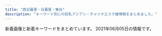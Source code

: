 ```yaml
---
title: "西日暮里・日暮里・鶯谷"
description: "キーワード別にの巨乳アジアン・チャイナエステ嬢情報をまとめました。"
---
```


新着画像と新着キーワードをまとめています。
2021年06月05日の情報です。

<DmmAffiliateIns />
<KeywordTable
  shops={
    [
    {
        "name": "\u307b\u307b\u3048\u307f",
        "keywords": {},
        "img_links": [
            "http://www.hohoemi.es-relax.info/i/room/r01.jpg",
            "http://www.hohoemi.es-relax.info/gals/mirai1.jpg",
            "http://www.hohoemi.es-relax.info/images/r02.jpg",
            "http://www.hohoemi.es-relax.info/i/room/r02.jpg",
            "http://www.hohoemi.es-relax.info/images/162-1.jpg",
            "http://www.hohoemi.es-relax.info/i/room/r04.jpg",
            "http://www.hohoemi.es-relax.info/images/r04.jpg",
            "http://www.hohoemi.es-relax.info/gals/yuyu1.jpg",
            "http://www.hohoemi.es-relax.info/images/r03.jpg",
            "http://www.hohoemi.es-relax.info/gals/nana1.jpg",
            "http://www.hohoemi.es-relax.info/images/img04.jpg",
            "http://www.hohoemi.es-relax.info/images/r05.jpg",
            "http://www.hohoemi.es-relax.info/images/newsbar.jpg",
            "http://www.hohoemi.es-relax.info/gals/karin1.jpg",
            "http://www.hohoemi.es-relax.info/i/room/r03.jpg",
            "http://www.hohoemi.es-relax.info/images/img02.jpg",
            "http://www.hohoemi.es-relax.info/images/r01.jpg",
            "http://www.hohoemi.es-relax.info/images/img03.jpg",
            "http://www.hohoemi.es-relax.info/gals/nanami1.jpg"
        ],
        "station": "JR\u897f\u65e5\u66ae\u91cc\u99c5",
        "url": "http://www.hohoemi.es-relax.info/"
    },
    {
        "station": "\u65e5\u66ae\u91cc\u99c5\u6771\u53e3",
        "name": "\u672a\u6765",
        "url": "http://www.relax-mirai.info/",
        "keywords": {},
        "img_links": [
            "http://www.relax-mirai.info/images/m04.jpg",
            "http://www.relax-mirai.info/images/sayuri1.jpg",
            "http://www.relax-mirai.info/gals/emi1.jpg",
            "http://www.relax-mirai.info/gals/aki1.jpg",
            "http://www.relax-mirai.info/images/momo1.jpg",
            "http://www.relax-mirai.info/images/risa1.jpg",
            "http://www.relax-mirai.info/i/120/sayuri1.jpg",
            "http://www.relax-mirai.info/images/info01.jpg",
            "http://www.relax-mirai.info/images/m03.jpg",
            "http://www.relax-mirai.info/i/images/momo1.jpg",
            "http://www.relax-mirai.info/images/info02.jpg",
            "http://www.relax-mirai.info/images/qr.jpg",
            "http://www.relax-mirai.info/gals/risa1.jpg",
            "http://www.relax-mirai.info/images/m02.jpg",
            "http://www.relax-mirai.info/i/images/sayuri1.jpg",
            "http://www.relax-mirai.info/gals/kaka1.jpg"
        ]
    },
    {
        "name": "\u96c5",
        "img_links": [
            "http://aroma-est.net/images/an_1_02.jpg",
            "http://aroma-est.net/images/slider/slide3s.png",
            "http://aroma-est.net/images/index_01.jpg",
            "http://aroma-est.net/images/slider/slide3.png",
            "http://aroma-est.net/images/an_6_02.jpg",
            "http://aroma-est.net/images/slider/slide2.png",
            "http://aroma-est.net/images/sys1.jpg",
            "http://aroma-est.net/images/staff_images/st4.jpg",
            "http://aroma-est.net/images/an_4_02.jpg",
            "http://aroma-est.net/images/slider/slide2s.png",
            "http://aroma-est.net/images/qr.jpg",
            "http://aroma-est.net/images/an_4_01.jpg",
            "http://aroma-est.net/images/staff_images/st7.jpg",
            "http://aroma-est.net/images/staff_images/sta4.jpg",
            "http://aroma-est.net/images/r3.png",
            "http://aroma-est.net/images/slider/slide1s.png",
            "http://aroma-est.net/images/an_1_01.jpg",
            "http://aroma-est.net/images/staff_images/st21.jpg",
            "http://aroma-est.net/images/r6.png",
            "http://aroma-est.net/images/staff_images/st5.jpg",
            "http://aroma-est.net/images/index-2.jpg",
            "http://aroma-est.net/images/r7.png",
            "http://aroma-est.net/images/staff_images/st1.jpg",
            "http://aroma-est.net/images/staff_images/sta1.jpg",
            "http://aroma-est.net/images/no.png",
            "http://aroma-est.net/images/an_2_02.jpg",
            "http://aroma-est.net/images/slider/slide1.png",
            "http://aroma-est.net/images/an_2_01.jpg",
            "http://aroma-est.net/images/r1.png",
            "http://aroma-est.net/images/an_6_01.jpg",
            "http://aroma-est.net/images/an_3_02.jpg",
            "http://aroma-est.net/images/an_5_01.jpg",
            "http://aroma-est.net/images/staff_images/sta5.jpg",
            "http://aroma-est.net/images/staff_images/sta7.jpg",
            "http://aroma-est.net/images/staff_images/sl.png",
            "http://aroma-est.net/images/r4.png",
            "http://aroma-est.net/images/fbb.jpg",
            "http://aroma-est.net/images/staff_images/st2.jpg",
            "http://aroma-est.net/images/an_5_02.jpg",
            "http://aroma-est.net/images/staff_images/sta2.jpg",
            "http://aroma-est.net/images/r8.png",
            "http://aroma-est.net/images/an_3_01.jpg",
            "http://aroma-est.net/images/index-1.jpg",
            "http://aroma-est.net/images/r5.png",
            "http://aroma-est.net/images/r2.png"
        ],
        "url": "http://aroma-est.net/",
        "keywords": {
            "D": 12,
            "E": 8,
            "86": 20
        },
        "station": "JR\u9daf\u8c37\u99c5\u5317\u53e3"
    },
    {
        "keywords": {
            "C": 19,
            "85": 15,
            "D": 47,
            "94": 3,
            "86": 19,
            "E": 6,
            "F": 3
        },
        "name": "\u306f\u305f\u3061",
        "station": "JR\u65e5\u66ae\u91cc\u99c5\u5357\u53e3",
        "url": "http://www.mac-riraku106.xyz/",
        "img_links": [
            "http://www.mac-riraku106.xyz/uploads/191106/1-191106092S0357.jpg",
            "http://www.mac-riraku106.xyz/static/picture/top-img09.png",
            "http://www.mac-riraku106.xyz/static/picture/call.png",
            "http://www.mac-riraku106.xyz/uploads/200501/1-200501125251121.jpg",
            "http://www.mac-riraku106.xyz/uploads/200608/1-20060Q0251EY.jpg",
            "http://www.mac-riraku106.xyz/uploads/190926/1-1Z926131R6102.jpg",
            "http://www.mac-riraku106.xyz/uploads/200801/1-200P1110412514.jpg",
            "http://www.mac-riraku106.xyz/uploads/190723/30-1.jpg",
            "http://www.mac-riraku106.xyz/uploads/191128/1-19112Q3102OP.jpg",
            "http://www.mac-riraku106.xyz/uploads/200818/1-200QQ554231G.jpg",
            "http://www.mac-riraku106.xyz/uploads/191219/1-191219124141563.jpg",
            "http://www.mac-riraku106.xyz/uploads/200801/1-200P1110631926.jpg",
            "http://www.mac-riraku106.xyz/uploads/191209/1-191209123459153.jpg",
            "http://www.mac-riraku106.xyz/uploads/191219/1-19121912423J29.jpg",
            "http://www.mac-riraku106.xyz/uploads/190926/1-1Z926131T2408.jpg",
            "http://www.mac-riraku106.xyz/uploads/190723/23-1.jpg",
            "http://www.mac-riraku106.xyz/uploads/200501/1-200501125150516.jpg",
            "http://www.mac-riraku106.xyz/uploads/191128/1-19112Q3111UF.jpg",
            "http://www.mac-riraku106.xyz/static/picture/michi01.png",
            "http://www.mac-riraku106.xyz/uploads/190723/21-1.jpg",
            "http://www.mac-riraku106.xyz/static/picture/top-img02.png",
            "http://www.mac-riraku106.xyz/uploads/200501/1-200501125300127.jpg",
            "http://www.mac-riraku106.xyz/uploads/200310/1-20031013091I08.jpg",
            "http://www.mac-riraku106.xyz/uploads/190723/10-2.jpg",
            "http://www.mac-riraku106.xyz/uploads/191008/1-19100Q5451M20.jpg",
            "http://www.mac-riraku106.xyz/uploads/190723/1-1.jpg",
            "http://www.mac-riraku106.xyz/static/picture/michi02.png",
            "http://www.mac-riraku106.xyz/uploads/190723/25-1.jpg",
            "http://www.mac-riraku106.xyz/uploads/191106/1-191106092T0531.jpg",
            "http://www.mac-riraku106.xyz/uploads/190906/1-1ZZ6125225A4.jpg",
            "http://www.mac-riraku106.xyz/static/picture/2.jpg",
            "http://www.mac-riraku106.xyz/uploads/200310/1-200310130925920.jpg",
            "http://www.mac-riraku106.xyz/uploads/190723/23-2.jpg",
            "http://www.mac-riraku106.xyz/static/picture/tel.png",
            "http://www.mac-riraku106.xyz/uploads/200325/1-2003251H312V4.jpg",
            "http://www.mac-riraku106.xyz/uploads/191106/1-191106092J62Y.jpg",
            "http://www.mac-riraku106.xyz/static/picture/1.jpg",
            "http://www.mac-riraku106.xyz/uploads/190723/33-1.jpg",
            "http://www.mac-riraku106.xyz/uploads/190723/23-3.jpg",
            "http://www.mac-riraku106.xyz/uploads/200608/1-20060Q02506204.jpg",
            "http://www.mac-riraku106.xyz/uploads/200317/1-20031G44220J0.jpg",
            "http://www.mac-riraku106.xyz/uploads/191209/1-1912091229204E.jpg",
            "http://www.mac-riraku106.xyz/uploads/200818/1-200QQ5535E92.jpg",
            "http://www.mac-riraku106.xyz/uploads/190723/34-1.jpg",
            "http://www.mac-riraku106.xyz/uploads/190826/1-1ZR614462Qa.jpg",
            "http://www.mac-riraku106.xyz/uploads/200325/1-2003251H340B9.jpg",
            "http://www.mac-riraku106.xyz/static/picture/top-img03.png",
            "http://www.mac-riraku106.xyz/uploads/191209/1-191209122ZY50.jpg",
            "http://www.mac-riraku106.xyz/uploads/200317/1-20031G4420c38.jpg",
            "http://www.mac-riraku106.xyz/uploads/200501/1-200501145002a7.jpg",
            "http://www.mac-riraku106.xyz/uploads/200317/1-20031G44235R7.jpg",
            "http://www.mac-riraku106.xyz/uploads/200501/1-200501144951148.jpg",
            "http://www.mac-riraku106.xyz/uploads/190906/1-1ZZ612503C39.jpg",
            "http://www.mac-riraku106.xyz/uploads/200801/1-200P1110A4M2.jpg",
            "http://www.mac-riraku106.xyz/uploads/190826/1-1ZR6144611E0.jpg",
            "http://www.mac-riraku106.xyz/uploads/200310/1-200310130Z0421.jpg",
            "http://www.mac-riraku106.xyz/uploads/191128/1-19112Q31009521.jpg",
            "http://www.mac-riraku106.xyz/uploads/200818/1-200QQ55415J4.jpg",
            "http://www.mac-riraku106.xyz/uploads/191008/1-19100Q5453V63.jpg",
            "http://www.mac-riraku106.xyz/static/picture/top-img01.png",
            "http://www.mac-riraku106.xyz/uploads/200501/1-200501145011C2.jpg",
            "http://www.mac-riraku106.xyz/uploads/200501/1-200501125159161.jpg",
            "http://www.mac-riraku106.xyz/uploads/190723/10-1.jpg",
            "http://www.mac-riraku106.xyz/uploads/190723/1-2.jpg"
        ]
    },
    {
        "url": "http://momo.tyo.cm/",
        "keywords": {
            "85": 5,
            "D": 20,
            "86": 15
        },
        "name": "\u6843",
        "station": "JR\u65e5\u66ae\u91cc\u99c5\u5357\u53e3",
        "img_links": [
            "http://momo.tyo.cm/images/nav_link04.png",
            "http://momo.tyo.cm/images/nav_link06.png",
            "http://momo.tyo.cm/images/tit_com02.png",
            "http://momo.tyo.cm/images/tit_link01.png",
            "http://momo.tyo.cm/images/tit_com05.png",
            "http://momo.tyo.cm/photos/sites/53/2021/02/2021021607405730.jpg",
            "http://momo.tyo.cm/images/top_slider01.jpg",
            "http://momo.tyo.cm/images/nav_link02.png",
            "http://momo.tyo.cm/images/pagetop.png",
            "http://momo.tyo.cm/images/tit_staff.png",
            "http://momo.tyo.cm/images/tit05.png",
            "http://momo.tyo.cm/images/tit01.png",
            "http://momo.tyo.cm/images/tit02.png",
            "http://momo.tyo.cm/images/tit_com03.png",
            "http://momo.tyo.cm/images/nav_link01.png",
            "http://momo.tyo.cm/images/tit04.png",
            "http://momo.tyo.cm/images/border01.png",
            "http://momo.tyo.cm/photos/sites/53/2021/02/2021021607405658.jpg",
            "http://momo.tyo.cm/images/nav_link05.png",
            "http://momo.tyo.cm/images/top_slider02.jpg",
            "http://momo.tyo.cm/images/tit_com.png",
            "http://momo.tyo.cm/images/bg_pick.png",
            "http://momo.tyo.cm/images/tit03.png",
            "http://momo.tyo.cm/photos/sites/53/2021/02/2021021607405882.jpg",
            "http://momo.tyo.cm/images/border02.png",
            "http://momo.tyo.cm/photos/sites/53/2021/02/2021021607405578.jpg",
            "http://momo.tyo.cm/images/tit_com01.png",
            "http://momo.tyo.cm/images/tit_com04.png",
            "http://momo.tyo.cm/images/news.png",
            "http://momo.tyo.cm/images/nav_link03.png"
        ]
    },
    {
        "name": "\u5065\u7f8e\u5802",
        "keywords": {
            "C": 15
        },
        "url": "http://es-rlx.com/",
        "img_links": [
            "http://es-rlx.com/staff/minami/01mb.jpg",
            "http://es-rlx.com/img/ttl_tnew.png",
            "http://es-rlx.com/img/access/roaddm.png",
            "http://es-rlx.com/img/access/road04.jpg",
            "http://es-rlx.com/img/access/road02.jpg",
            "http://es-rlx.com/img/access/road03.jpg",
            "http://es-rlx.com/staff/minami/01.jpg",
            "http://es-rlx.com/staff/sakura/01mb.jpg",
            "http://es-rlx.com/i/files/homeimg.jpg",
            "http://es-rlx.com/img/access/kanban.png",
            "http://es-rlx.com/pic/head.png",
            "http://es-rlx.com/img/access/road01.jpg",
            "http://es-rlx.com/img/youtube.jpg",
            "http://es-rlx.com/img/ft_tel.png",
            "http://es-rlx.com/staff/yuki/01mb.jpg",
            "http://es-rlx.com/staff/yuki/01.jpg",
            "http://es-rlx.com/img/ttl_rec.png",
            "http://es-rlx.com/pic/top1.jpg",
            "http://es-rlx.com/img/ttl_mobile.png",
            "http://es-rlx.com/img/ttl_staff.png",
            "http://es-rlx.com/pic/top3.jpg",
            "http://es-rlx.com/staff/sakura/01.jpg",
            "http://es-rlx.com/pic/top2.jpg"
        ],
        "station": "JR\u9daf\u8c37\u99c5\u5317\u53e3"
    },
    {
        "keywords": {
            "85": 1,
            "C": 1,
            "E": 1,
            "87": 2,
            "D": 11,
            "86": 8,
            "84": 2
        },
        "img_links": [
            "http://chou.ies.bz/images/n3.png",
            "http://chou.ies.bz/images/n1.jpg",
            "http://chou.ies.bz/photos/sites/85/2020/12/2020120204150858.jpg",
            "http://chou.ies.bz/photos/sites/85/2019/12/2019120602315853.jpg",
            "http://chou.ies.bz/images/s3.png",
            "http://chou.ies.bz/photos/sites/85/2020/12/2020121802483415.jpg",
            "http://chou.ies.bz/images/s_staff.jpg",
            "http://chou.ies.bz/photos/sites/85/2019/07/2019070106330942.jpg",
            "http://chou.ies.bz/photos/sites/85/2019/07/2019070106320474.jpg",
            "http://chou.ies.bz/photos/sites/85/2020/10/2020100610370157.jpg",
            "http://chou.ies.bz/images/top.png",
            "http://chou.ies.bz/images/s_pick.png",
            "http://chou.ies.bz/images/s_news.png",
            "http://chou.ies.bz/photos/sites/85/2020/10/2020100610383828.jpg",
            "http://chou.ies.bz/photos/sites/85/2019/07/2019070509385227.jpg",
            "http://chou.ies.bz/photos/sites/85/2020/12/2020120204265615.jpg",
            "http://chou.ies.bz/photos/sites/85/2019/07/2019070106340260.jpg",
            "http://chou.ies.bz/photos/sites/85/2019/06/2019062803491517.jpg",
            "http://chou.ies.bz/photos/sites/85/2021/04/2021042710033582.jpg",
            "http://chou.ies.bz/photos/sites/85/2021/05/2021051201142065.jpg",
            "http://chou.ies.bz/images/s_link.png",
            "http://chou.ies.bz/images/s1.png",
            "http://chou.ies.bz/photos/sites/85/2019/07/2019070106333414.jpg",
            "http://chou.ies.bz/images/mobile.png"
        ],
        "station": "JR\u897f\u65e5\u66ae\u91cc\u99c5",
        "name": "\u706f\u308a\u5c4b",
        "url": "http://chou.ies.bz/"
    },
    {
        "url": "http://lillian.work/",
        "keywords": {},
        "img_links": [
            "http://lillian.work/room/tl1.jpg",
            "http://lillian.work/icon/facebook.png",
            "http://lillian.work/room/esthe1.jpg",
            "http://lillian.work/images/clear.png",
            "http://lillian.work/icon/twitter.png",
            "http://lillian.work/images/main-sp.jpg",
            "http://lillian.work/images/footer-r.png",
            "http://lillian.work/staff/miki-l1.jpg",
            "http://lillian.work/room/room-l3.jpg",
            "http://lillian.work/room/tl3.jpg",
            "http://lillian.work/staff/nana-s1.jpg",
            "http://lillian.work/room/esthe3.jpg",
            "http://lillian.work/icon/google_plus.png",
            "http://lillian.work/room/tl2.jpg",
            "http://lillian.work/images/flower.png",
            "http://lillian.work/icon/line.png",
            "http://lillian.work/images/main1.jpg",
            "http://lillian.work/room/room-l1.jpg",
            "http://lillian.work/room/esthe2.jpg",
            "http://lillian.work/button/home.png",
            "http://lillian.work/images/footer-l.png",
            "http://lillian.work/button/staff.png",
            "http://lillian.work/images/header3.png",
            "http://lillian.work/staff/miki-s1.jpg",
            "http://lillian.work/room/room-l4.jpg",
            "http://lillian.work/room/room-l2.jpg",
            "http://lillian.work/staff/nana-l1.jpg"
        ],
        "station": "JR\u9daf\u8c37\u99c5\u5317\u53e3",
        "name": "Oasis\uff5e\u30aa\u30a2\u30b7\u30b9"
    },
    {
        "name": "\u6797\u30de\u30c3\u30b5\u30fc\u30b8",
        "url": "http://www.night.ne.jp/tokyo/hayasi/",
        "img_links": [
            "http://www.night.ne.jp/tokyo/hayasi/img/index_view.jpg",
            "http://www.night.ne.jp/nightnet/img/14.jpg",
            "http://www.night.ne.jp/tokyo/hayasi/img_staff/g_7377.jpg",
            "http://www.night.ne.jp/tokyo/hayasi/img/index_top.jpg",
            "http://www.night.ne.jp/nightnet/img/4.jpg",
            "http://www.night.ne.jp/tokyo/hayasi/img/view_4.jpg",
            "http://www.night.ne.jp/nightnet/img/7.jpg",
            "http://www.night.ne.jp/nightnet/img/12a.jpg",
            "http://www.night.ne.jp/_format/P/img/over_msg_02.jpg",
            "http://www.night.ne.jp/_format/P/img/over_msg_01.jpg",
            "http://www.night.ne.jp/nightnet/img/2.jpg",
            "http://www.night.ne.jp/nightnet/img/10.jpg",
            "http://www.night.ne.jp/nightnet/img/11.jpg",
            "http://www.night.ne.jp/tokyo/hayasi/img/view_6.jpg",
            "http://www.night.ne.jp/tokyo/hayasi/img/qr_code.jpg",
            "http://www.night.ne.jp/_format/W/img/whats_view.jpg",
            "http://www.night.ne.jp/tokyo/hayasi/img/view_1.jpg",
            "http://www.night.ne.jp/nightnet/img/3.jpg",
            "http://www.night.ne.jp/nightnet/img/16.jpg",
            "http://www.night.ne.jp/_format/P/img/whats_news.jpg",
            "http://www.night.ne.jp/nightnet/img/8.jpg",
            "http://www.night.ne.jp/tokyo/hayasi/img/view_3.jpg",
            "http://www.night.ne.jp/nightnet/img/13.jpg",
            "http://www.night.ne.jp/nightnet/img/17.jpg",
            "http://www.night.ne.jp/nightnet/img/1.jpg",
            "http://www.night.ne.jp/tokyo/hayasi/img/view_5.jpg",
            "http://www.night.ne.jp/tokyo/hayasi/img/view_2.jpg",
            "http://www.night.ne.jp/nightnet/img/6.jpg",
            "http://www.night.ne.jp/nightnet/img/15.jpg",
            "http://www.night.ne.jp/nightnet/img/5.jpg",
            "http://www.night.ne.jp/tokyo/hayasi/img/index.jpg",
            "http://www.night.ne.jp/_format/P/img/index_enter_1.jpg",
            "http://www.night.ne.jp/tokyo/hayasi/img_staff/g_7376.jpg",
            "http://www.night.ne.jp/nightnet/img/9.jpg"
        ],
        "station": "JR\u65e5\u66ae\u91cc\u99c5",
        "keywords": {}
    },
    {
        "keywords": {
            "86": 4,
            "83": 4,
            "85": 12,
            "C": 15,
            "D": 24,
            "E": 4,
            "87": 8
        },
        "name": "\u3082\u307f\u306e\u6728",
        "img_links": [
            "https://mominoki.tyo.ac/images/room4.jpg",
            "https://mominoki.tyo.ac/images/themes/pink/s_pickup.png",
            "https://mominoki.tyo.ac/images/themes/pink/line.png",
            "https://mominoki.tyo.ac/images/themes/pink/mobile.jpg",
            "https://mominoki.tyo.ac/photos/sites/41/2021/03/202103150747058.jpg",
            "https://mominoki.tyo.ac/photos/sites/41/2020/09/2020092804344859.jpg",
            "https://mominoki.tyo.ac/photos/sites/41/2020/09/2020092804344750.jpg",
            "https://mominoki.tyo.ac/photos/sites/41/2020/09/2020092804344656.jpg",
            "https://mominoki.tyo.ac/images/themes/pink/r3.jpg",
            "https://mominoki.tyo.ac/photos/sites/41/2021/03/202103150746598.jpg",
            "https://mominoki.tyo.ac/images/themes/pink/s_newface.png",
            "https://mominoki.tyo.ac/photos/sites/41/2020/11/2020111401222038.jpg",
            "https://mominoki.tyo.ac/images/themes/pink/no1.png",
            "https://mominoki.tyo.ac/images/room1.jpg",
            "https://mominoki.tyo.ac/images/room2.jpg",
            "https://mominoki.tyo.ac/photos/sites/41/2020/09/2020092801595154.jpg",
            "https://mominoki.tyo.ac/photos/sites/41/2020/09/2020092810535583.jpg",
            "https://mominoki.tyo.ac/images/themes/pink/no2.png",
            "https://mominoki.tyo.ac/images/room3.jpg",
            "https://mominoki.tyo.ac/images/themes/pink/s_ranking.png",
            "https://mominoki.tyo.ac/images/themes/pink/s_staff.png",
            "https://mominoki.tyo.ac/images/themes/pink/s_link.png",
            "https://mominoki.tyo.ac/images/themes/pink/s_news.png"
        ],
        "station": "\u753a\u5c4b\u99c51\u756a\u51fa\u53e3",
        "url": "https://mominoki.tyo.ac/"
    },
    {
        "name": "\u30ed\u30fc\u30ba",
        "station": "JR\u7530\u7aef\u99c5",
        "img_links": [
            "http://minopom.xyz/picture/totop_04.png",
            "http://minopom.xyz/uploads/allimg/210406/1-21040614313L45.jpg",
            "http://minopom.xyz/uploads/allimg/210410/1-210410145204C9.jpg",
            "http://www.minopom.xyz/uploads/allimg/210410/1-210410145124148.jpg",
            "http://minopom.xyz/picture/room2.jpg",
            "http://www.minopom.xyz/picture/img.site-builder.jpg",
            "http://www.minopom.xyz/picture/head.jpg",
            "http://www.minopom.xyz/uploads/allimg/210410/1-21041014500NX.jpg",
            "http://www.minopom.xyz/uploads/allimg/210410/1-210410144U4934.jpg",
            "http://minopom.xyz/uploads/allimg/210410/1-210410144U4934.jpg",
            "http://minopom.xyz/uploads/210406/1-210406143244C2.jpg",
            "http://minopom.xyz/picture/room3.jpg",
            "http://www.minopom.xyz/uploads/allimg/210410/1-2104101450455A.jpg",
            "http://minopom.xyz/uploads/allimg/210410/1-210410145124148.jpg",
            "http://minopom.xyz/uploads/allimg/210410/1-21041014500NX.jpg",
            "http://minopom.xyz/uploads/210406/1-210406143111G0.jpg",
            "http://minopom.xyz/uploads/allimg/210410/1-2104101450455A.jpg",
            "http://www.minopom.xyz/picture/totop_04.png",
            "http://minopom.xyz/uploads/allimg/210410/1-210410144323118.jpg",
            "http://www.minopom.xyz/uploads/allimg/210406/1-21040614313L45.jpg",
            "http://minopom.xyz/uploads/allimg/210410/1-210410144PY50.jpg",
            "http://minopom.xyz/picture/img.site-builder.jpg",
            "http://minopom.xyz/uploads/allimg/210410/1-21041014413S64.jpg",
            "http://minopom.xyz/picture/room1.jpg",
            "http://minopom.xyz/uploads/210406/1-2104061433121E.jpg",
            "http://www.minopom.xyz/uploads/allimg/210410/1-210410145204C9.jpg",
            "http://minopom.xyz/picture/head.jpg",
            "http://minopom.xyz/uploads/allimg/210410/1-21041014450GC.jpg",
            "http://minopom.xyz/uploads/210419/1-21041914162C16.jpg",
            "http://minopom.xyz/uploads/210430/1-2104301Q63S18.jpg",
            "http://www.minopom.xyz/uploads/allimg/210410/1-210410144PY50.jpg",
            "http://www.minopom.xyz/uploads/allimg/210410/1-210410144323118.jpg"
        ],
        "keywords": {
            "\u4e73": 3
        },
        "url": "http://minopom.xyz/"
    },
    {
        "url": "http://flowerscent.este.work/",
        "img_links": [
            "http://flowerscent.este.work/2/uploadimg/1621772225.jpg",
            "http://flowerscent.este.work/head_3_4691_1556258938113847.png",
            "http://flowerscent.este.work/2/uploadimg/1600260826.jpg",
            "http://flowerscent.este.work/head_2_4691_1553674270815382.png",
            "http://flowerscent.este.work/2/uploadimg/1621772192.jpeg",
            "http://flowerscent.este.work/2/uploadimg/1599833697.jpg",
            "http://flowerscent.este.work/head_1_4691_1553674270167089.png"
        ],
        "station": "JR\u897f\u65e5\u66ae\u91cc\u99c5",
        "keywords": {
            "C": 48,
            "87": 24,
            "86": 12,
            "83": 36,
            "D": 12,
            "84": 12,
            "E": 24
        },
        "name": "\u3075\u308f\u3075\u308f"
    },
    {
        "station": "JR\u897f\u65e5\u66ae\u91cc\u99c5",
        "url": "http://onkyoukou.tyo.cm/",
        "img_links": [
            "http://onkyoukou.tyo.cm/images/s_staff.jpg",
            "http://onkyoukou.tyo.cm/images/top.png",
            "http://onkyoukou.tyo.cm/images/acc2.jpg",
            "http://onkyoukou.tyo.cm/images/line.jpg",
            "http://onkyoukou.tyo.cm/images/s_staff1.jpg",
            "http://onkyoukou.tyo.cm/images/face_bj3.jpg",
            "http://onkyoukou.tyo.cm/images/s_pick.jpg",
            "http://onkyoukou.tyo.cm/images/s_face.jpg",
            "http://onkyoukou.tyo.cm/photos/sites/88/2017/03/staff4.jpg",
            "http://onkyoukou.tyo.cm/images/nbj1.jpg",
            "http://onkyoukou.tyo.cm/images/n3.jpg",
            "http://onkyoukou.tyo.cm/photos/sites/88/2020/03/2020030111163079.jpg",
            "http://onkyoukou.tyo.cm/images/acc3.jpg",
            "http://onkyoukou.tyo.cm/images/acc1.jpg",
            "http://onkyoukou.tyo.cm/images/mobile.jpg",
            "http://onkyoukou.tyo.cm/images/face_bj.jpg",
            "http://onkyoukou.tyo.cm/images/s_mobile.jpg",
            "http://onkyoukou.tyo.cm/photos/sites/88/2017/03/staff2.jpg",
            "http://onkyoukou.tyo.cm/images/s_news.jpg",
            "http://onkyoukou.tyo.cm/photos/sites/88/2017/03/staff1.jpg",
            "http://onkyoukou.tyo.cm/images/n1.jpg",
            "http://onkyoukou.tyo.cm/images/nbj3.jpg",
            "http://onkyoukou.tyo.cm/images/s_link.jpg"
        ],
        "name": "\u6e29\u99a8\u6e2f-\u304a\u3093\u304d\u3087\u3046\u3053\u3046-",
        "keywords": {
            "88": 6,
            "86": 3,
            "C": 13,
            "87": 3
        }
    },
    {
        "keywords": {
            "\u30c0\u30a4\u30ca\u30de\u30a4\u30c8": 1,
            "E": 1,
            "G": 2,
            "\u30bb\u30af\u30b7\u30fc": 34
        },
        "name": "\u30bd\u30d5\u30a3\u30a2",
        "url": "https://www.sofia-est.com/",
        "img_links": [
            "https://www.sofia-est.com/img/material/coursepoint_rev2.png",
            "https://www.sofia-est.com/img/girl/thumb/s105_5.jpg",
            "https://www.sofia-est.com/img/girl/main/s105_1.jpg",
            "https://www.sofia-est.com/img/material/courseoption_rev1.png",
            "https://www.sofia-est.com/img/material/page3_1_subt2.png",
            "https://www.sofia-est.com/img/material/top_kodawariimg1.jpg",
            "https://www.sofia-est.com/img/girl/thumb/s113_2.jpg",
            "https://www.sofia-est.com/img/material/page3_subt1.png",
            "https://www.sofia-est.com/img/girl/pickup/pickup20190509222453.jpg",
            "https://www.sofia-est.com/img/material/mob_m1_rev1.jpg",
            "https://www.sofia-est.com/img/material/page6_subt1.png",
            "https://www.sofia-est.com/img/girl/thumb/s94_1.jpg",
            "https://www.sofia-est.com/img/girl/thumb/s81_5.jpg",
            "https://www.sofia-est.com/img/girl/list/s113_list.jpg",
            "https://www.sofia-est.com/img/girl/thumb/s81_2.jpg",
            "https://www.sofia-est.com/img/material/mob_m3_rev1.jpg",
            "https://www.sofia-est.com/img/girl/thumb/s56_1.jpg",
            "https://www.sofia-est.com/img/material/gm3_rollout.png",
            "https://www.sofia-est.com/img/material/noimg_b.jpg",
            "https://www.sofia-est.com/img/girl/pickup/pickup20191220093702.jpg",
            "https://www.sofia-est.com/img/girl/thumb/s105_2.jpg",
            "https://www.sofia-est.com/img/material/page4_subt2.png",
            "https://www.sofia-est.com/img/material/top_infomation.png",
            "https://www.sofia-est.com/img/girl/thumb/s105_4.jpg",
            "https://www.sofia-est.com/img/girl/list/s84_list.jpg",
            "https://www.sofia-est.com/img/material/movie_right_yaji.png",
            "https://www.sofia-est.com/img/girl/thumb/s89_2.jpg",
            "https://www.sofia-est.com/img/material/hosi5.png",
            "https://www.sofia-est.com/img/girl/main/s81_1.jpg",
            "https://www.sofia-est.com/img/girl/main/s92_1.jpg",
            "https://www.sofia-est.com/img/material/photo7.jpg",
            "https://www.sofia-est.com/img/girl/list/s106_list.jpg",
            "https://www.sofia-est.com/img/girl/thumb/s57_1.jpg",
            "https://www.sofia-est.com/img/material/noimg_m.jpg",
            "https://www.sofia-est.com/img/material/gm4_rollout.png",
            "https://www.sofia-est.com/img/girl/list/s89_list.jpg",
            "https://www.sofia-est.com/img/girl/main/s113_1.jpg",
            "https://www.sofia-est.com/img/girl/thumb/s105_3.jpg",
            "https://www.sofia-est.com/img/girl/list/s56_list.jpg",
            "https://www.sofia-est.com/img/material/mob_m2_rev1.jpg",
            "https://www.sofia-est.com/img/girl/list/s92_list.jpg",
            "https://www.sofia-est.com/img/girl/thumb/s55_2.jpg",
            "https://www.sofia-est.com/img/girl/list/s57_list.jpg",
            "https://www.sofia-est.com/img/material/mob_youtube.png",
            "https://www.sofia-est.com/img/girl/main/s55_1.jpg",
            "https://www.sofia-est.com/img/material/top_news.png",
            "https://www.sofia-est.com/img/girl/list/s97_list.jpg",
            "https://www.sofia-est.com/img/material/mob_t1.jpg",
            "https://www.sofia-est.com/img/girl/main/s99_1.jpg",
            "https://www.sofia-est.com/img/girl/thumb/s84_2.jpg",
            "https://www.sofia-est.com/img/material/top_kodawari.png",
            "https://www.sofia-est.com/img/material/page5_subt1.png",
            "https://www.sofia-est.com/img/what/coupon202009.png",
            "https://www.sofia-est.com/img/material/top_twitter.png",
            "https://www.sofia-est.com/img/material/mobileqr.png",
            "https://www.sofia-est.com/img/material/page6_subt2.png",
            "https://www.sofia-est.com/img/girl/pickup/pickup20191220093623.jpg",
            "https://www.sofia-est.com/img/material/photo5.jpg",
            "https://www.sofia-est.com/img/material/doublecourse_rev1.png",
            "https://www.sofia-est.com/img/material/top_newface.png",
            "https://www.sofia-est.com/img/girl/pickup/pickup20200111122329.jpg",
            "https://www.sofia-est.com/img/material/iph.png",
            "https://www.sofia-est.com/img/girl/list/s81_list.jpg",
            "https://www.sofia-est.com/img/material/photo2.jpg",
            "https://www.sofia-est.com/img/material/page3_1_subt1.png",
            "https://www.sofia-est.com/img/material/page6_subt3.png",
            "https://www.sofia-est.com/img/girl/thumb/s55_1.jpg",
            "https://www.sofia-est.com/img/girl/main/s57_1.jpg",
            "https://www.sofia-est.com/img/girl/thumb/s97_1.jpg",
            "https://www.sofia-est.com/img/material/course_tanta2.png",
            "https://www.sofia-est.com/img/girl/main/s84_1.jpg",
            "https://www.sofia-est.com/img/material/top_camp.png",
            "https://www.sofia-est.com/img/girl/list/s55_list.jpg",
            "https://www.sofia-est.com/img/girl/thumb/s81_4.jpg",
            "https://www.sofia-est.com/img/material/photo1.jpg",
            "https://www.sofia-est.com/img/girl/list/s99_list.jpg",
            "https://www.sofia-est.com/img/girl/main/s97_1.jpg",
            "https://www.sofia-est.com/img/material/course_tanta1.png",
            "https://www.sofia-est.com/img/material/movieicon.png",
            "https://www.sofia-est.com/img/girl/thumb/s113_1.jpg",
            "https://www.sofia-est.com/img/material/page5_subt2.png",
            "https://www.sofia-est.com/img/girl/thumb/s81_1.jpg",
            "https://www.sofia-est.com/img/material/movie20141210.jpg",
            "https://www.sofia-est.com/img/material/page4_subt1.png",
            "https://www.sofia-est.com/img/girl/thumb/s81_3.jpg",
            "https://www.sofia-est.com/img/material/pagetop_rollout.png",
            "https://www.sofia-est.com/img/material/mob_t4.jpg",
            "https://www.sofia-est.com/img/girl/list/s111_list.jpg",
            "https://www.sofia-est.com/img/girl/thumb/s105_1.jpg",
            "https://www.sofia-est.com/img/top/topslide20150918.jpg",
            "https://www.sofia-est.com/img/material/top_pickup.png",
            "https://www.sofia-est.com/img/material/top_about.png",
            "https://www.sofia-est.com/img/banner/koko_120x60.png",
            "https://www.sofia-est.com/img/girl/main/s89_1.jpg",
            "https://www.sofia-est.com/img/girl/list/s105_list.jpg",
            "https://www.sofia-est.com/img/material/page7_subt1.png",
            "https://www.sofia-est.com/img/girl/thumb/s99_2.jpg",
            "https://www.sofia-est.com/img/girl/list/s108_list.jpg",
            "https://www.sofia-est.com/img/material/photobig.jpg",
            "https://www.sofia-est.com/img/girl/thumb/s108_1.jpg",
            "https://www.sofia-est.com/img/material/page2_subt1.png",
            "https://www.sofia-est.com/img/material/mob_m5.jpg",
            "https://www.sofia-est.com/img/material/photo3.jpg",
            "https://www.sofia-est.com/img/girl/thumb/s89_1.jpg",
            "https://www.sofia-est.com/img/material/photo4.jpg",
            "https://www.sofia-est.com/img/girl/thumb/s94_2.jpg",
            "https://www.sofia-est.com/img/material/gm5_rollout.png",
            "https://www.sofia-est.com/img/girl/main/s94_1.jpg",
            "https://www.sofia-est.com/img/girl/thumb/s97_2.jpg",
            "https://www.sofia-est.com/img/material/mob_t2.jpg",
            "https://www.sofia-est.com/img/girl/thumb/s100_1.jpg",
            "https://www.sofia-est.com/img/girl/main/s100_1.jpg",
            "https://www.sofia-est.com/img/material/noimg_thumb.jpg",
            "https://www.sofia-est.com/img/material/mob_t5.jpg",
            "https://www.sofia-est.com/img/material/top_movie.png",
            "https://www.sofia-est.com/img/material/yakusoku.png",
            "https://www.sofia-est.com/img/material/photo6.jpg",
            "https://www.sofia-est.com/img/material/mob_m4.jpg",
            "https://www.sofia-est.com/img/girl/thumb/s99_1.jpg",
            "https://www.sofia-est.com/img/girl/thumb/s100_2.jpg",
            "https://www.sofia-est.com/img/girl/list/s94_list.jpg",
            "https://www.sofia-est.com/img/material/photo8.jpg",
            "https://www.sofia-est.com/img/material/gm6_rollout.png",
            "https://www.sofia-est.com/img/material/sd_rt_btn.png",
            "https://www.sofia-est.com/img/material/page8_subt1.png",
            "https://www.sofia-est.com/img/material/phototxt.jpg",
            "https://www.sofia-est.com/img/material/gm2_rollout.png",
            "https://www.sofia-est.com/img/girl/thumb/s55_3.jpg",
            "https://www.sofia-est.com/img/girl/thumb/s84_1.jpg",
            "https://www.sofia-est.com/img/girl/thumb/s92_1.jpg",
            "https://www.sofia-est.com/img/girl/list/s100_list.jpg",
            "https://www.sofia-est.com/img/girl/mobilepickup/mobilepickup20200302124127.jpg",
            "https://www.sofia-est.com/img/material/movie_left_yaji.png",
            "https://www.sofia-est.com/img/material/page8_subt2.png",
            "https://www.sofia-est.com/img/material/mob_t3.jpg",
            "https://www.sofia-est.com/img/top/topslide20141211.jpg",
            "https://www.sofia-est.com/img/girl/thumb/s92_2.jpg",
            "https://www.sofia-est.com/img/material/gm1_rollout.png",
            "https://www.sofia-est.com/img/girl/thumb/s106_1.jpg",
            "https://www.sofia-est.com/img/top/topslide20141210.jpg"
        ],
        "station": "JR\u65e5\u66ae\u91cc\u99c5\u5357\u53e3"
    },
    {
        "name": "\u548c\u5408 \u308f\u3054\u3046",
        "url": "http://esthe-aroma.red/",
        "station": "JR\u65e5\u66ae\u91cc\u99c5\u6771\u53e3",
        "img_links": [
            "http://esthe-aroma.red/images/kan.jpg",
            "http://esthe-aroma.red/images/cg07.jpg",
            "http://esthe-aroma.red/images/cg10.jpg",
            "http://esthe-aroma.red/images/r1.jpg",
            "http://esthe-aroma.red/images/r3.jpg",
            "http://esthe-aroma.red/images/cg06.jpg",
            "http://esthe-aroma.red/images/precau.png",
            "http://esthe-aroma.red/images/staff_s.png",
            "http://esthe-aroma.red/images/rec.png",
            "http://esthe-aroma.red/images/r2.jpg",
            "http://esthe-aroma.red/images/r4.jpg",
            "http://esthe-aroma.red/images/news.png",
            "http://esthe-aroma.red/images/imm.jpg",
            "http://esthe-aroma.red/images/cg03.jpg",
            "http://esthe-aroma.red/images/cg08.jpg",
            "http://esthe-aroma.red/images/evetop.png",
            "http://esthe-aroma.red/images/cg02.jpg",
            "http://esthe-aroma.red/images/cg09.jpg",
            "http://esthe-aroma.red/images/cg01.jpg",
            "http://esthe-aroma.red/link/menlog.jpg",
            "http://esthe-aroma.red/images/top.png",
            "http://esthe-aroma.red/images/sruru.jpg",
            "http://esthe-aroma.red/images/cg04.jpg"
        ],
        "keywords": {
            "E": 1,
            "D": 8,
            "86": 9
        }
    },
    {
        "keywords": {},
        "img_links": [
            "http://es-minami.com/images/nana1.jpg",
            "http://www.es-minami.com/img/sayuri2.jpg",
            "http://es-minami.com/img/yuki1.jpg",
            "http://es-minami.com/images/yuki1.jpg",
            "http://es-minami.com/images/staff-bar.png",
            "http://es-minami.com/gals/sayuri1.jpg",
            "http://es-minami.com/gals/mika1.jpg",
            "http://www.es-minami.com/images/riri1.jpg",
            "http://www.es-minami.com/gals/rika1.jpg",
            "http://www.es-minami.com/images/mika2.jpg",
            "http://www.es-minami.com/images/mobole.png",
            "http://es-minami.com/images/pick_staff6.jpg",
            "http://www.es-minami.com/images/nana1.jpg",
            "http://es-minami.com/images/sayuri2.jpg",
            "http://www.es-minami.com/img/mika2.jpg",
            "http://www.es-minami.com/img/yuki1.jpg",
            "http://www.es-minami.com/img/sayuri1.jpg",
            "http://es-minami.com/images/riri1.jpg",
            "http://www.es-minami.com/gals/nana1.jpg",
            "http://www.es-minami.com/images/sayuri1.jpg",
            "http://es-minami.com/img/riri1.jpg",
            "http://es-minami.com/images/rika1.jpg",
            "http://www.es-minami.com/gals/sakura1.jpg",
            "http://www.es-minami.com/img/nana1.jpg",
            "http://es-minami.com/gals/nana1.jpg",
            "http://es-minami.com/img/sayuri2.jpg",
            "http://www.es-minami.com/images/yuki1.jpg",
            "http://es-minami.com/img/mika1.jpg",
            "http://es-minami.com/gals/mika2.jpg",
            "http://es-minami.com/gals/sakura1.jpg",
            "http://es-minami.com/gals/riri1.jpg",
            "http://www.es-minami.com/gals/mika1.jpg",
            "http://www.es-minami.com/images/rika1.jpg",
            "http://es-minami.com/img/nana1.jpg",
            "http://www.es-minami.com/img/riri1.jpg",
            "http://es-minami.com/images/sayuri1.jpg",
            "http://es-minami.com/images/news.png",
            "http://www.es-minami.com/gals/sayuri1.jpg",
            "http://www.es-minami.com/images/sayuri2.jpg",
            "http://es-minami.com/images/mika2.jpg",
            "http://es-minami.com/gals/yuki1.jpg",
            "http://es-minami.com/images/mobole.png",
            "http://www.es-minami.com/gals/riri1.jpg",
            "http://www.es-minami.com/images/pick_staff6.jpg",
            "http://www.es-minami.com/gals/yuki1.jpg",
            "http://www.es-minami.com/images/mika1.jpg",
            "http://es-minami.com/images/mika1.jpg",
            "http://es-minami.com/img/mika2.jpg",
            "http://www.es-minami.com/images/news.png",
            "http://es-minami.com/gals/sayuri2.jpg",
            "http://es-minami.com/gals/rika1.jpg",
            "http://www.es-minami.com/gals/mika2.jpg",
            "http://www.es-minami.com/images/staff-bar.png",
            "http://www.es-minami.com/img/mika1.jpg",
            "http://www.es-minami.com/gals/sayuri2.jpg",
            "http://es-minami.com/img/sayuri1.jpg"
        ],
        "url": "http://es-minami.com/",
        "name": "\u307f\u306a\u307f",
        "station": "JR\u65e5\u66ae\u91cc\u99c5\u6771\u53e3"
    }
]
}
/>
<DmmAffiliateScript />
